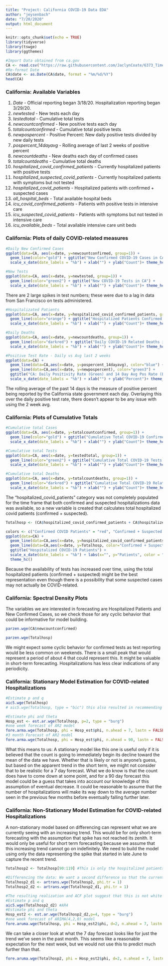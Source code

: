 ---
title: "Project: California COVID-19 Data EDA"
author: "jeysenbach"
date: "7/20/2020"
output: html_document
---


```{r setup, message=FALSE, warning=FALSE}
knitr::opts_chunk$set(echo = TRUE)
library(tidyverse)
library(tswge)
library(ggthemes)
```


```{r, message=FALSE}
#Import Data obtained from ca.gov
CA <- read.csv("https://raw.githubusercontent.com/JaclynCoate/6373_Time_Series/master/TermProject/Data/CA_COVID_7.16.20.csv", header = T)
#Re-format Date
CA$date <- as.Date(CA$date, format = "%m/%d/%Y")
head(CA)
```
### California: Available Variables
1. *Date* - Official reporting began 3/18/20. Hospitalization reporting began 3/29/20.
2. *newtested* - New tests each day
3. *testedtotal* - Cumulative total tests
4. *newcountconfirmed* - New positive tests each day
5. *totalcountconfirmed* - Cumulative total positive tests
6. *newpospercent* - Positive Percent: New daily positive tests divided by new daily tests
7. *pospercent_14dayavg* - Rolling average of last 2 weeks of positive percent
8. *newcountdeaths* - New deaths each day of confirmed cases
9. *totalcountdeaths* - Cumulative total deaths
10. *hospitalized_covid_confirmed_patients* - Currently hospitalized patients with positive tests
11. *hospitalized_suspected_covid_patients* - Currently hospitalized patients with symptoms but not tested
12. *hospitalized_covid_patients* - Hospitalized patients with confirmed + suspected cases
13. *all_hospital_beds* - Total available hospital beds
14. *icu_covid_confirmed_patients* - Patients with positive tests in intensive care
15. *icu_suspected_covid_patients* - Patients with symptoms but not tested in intensive care
16. *icu_available_beds* - Total available intensive care unit beds


### California: Plots of daily COVID-related measures

```{r}
#Daily New Confirmed Cases
ggplot(data=CA, aes(x=date, y=newcountconfirmed, group=1)) + 
  geom_line(color="gold") + ggtitle("New Confirmed COVID-19 Cases in CA") + 
  scale_x_date(date_labels = "%b") + xlab("") + ylab("Count")+ theme_hc()

#New Tests
ggplot(data=CA, aes(x=date, y=newtested, group=1)) + 
  geom_line(color="green2") + ggtitle("New COVID-19 Tests in CA") + 
  scale_x_date(date_labels = "%b") + xlab("") + ylab("Count")+ theme_hc()
```
There are 2 large spikes in test numbers; these were due to a lag in data from San Francisco on tests administered.
```{r}
#Hospitalizated Patients
ggplot(data=CA, aes(x=date, y=hospitalized_covid_confirmed_patients, group=1)) + 
  geom_line(color="orange") + ggtitle("Hospitalized Patients Confirmed with COVID-19 in CA") + 
  scale_x_date(date_labels = "%b") + xlab("") + ylab("Count")+ theme_hc()

#Daily Deaths
ggplot(data=CA, aes(x=date, y=newcountdeaths, group=1)) + 
  geom_line(color="darkred") + ggtitle("Daily COVID-19 Related Deaths in CA") + 
  scale_x_date(date_labels = "%b") + xlab("") + ylab("Count")+ theme_hc()

```

```{r}
#Positive Test Rate - Daily vs Avg last 2 weeks
ggplot(data=CA) + 
  geom_line(data=CA,aes(x=date, y=pospercent_14dayavg), color="blue") + 
  geom_line(data=CA,aes(x=date, y=newpospercent), color="green3") +
  ggtitle("CA: Daily Positivity Rate (Green) and 14 Day Avg Pos Rate (Blue)") + 
  scale_x_date(date_labels = "%b") + xlab("") + ylab("Percent")+ theme_hc()
```
The rolling average of the past 14 days is the measure of positive percent being reported by the California state government each day. Overlaying this over the daily positive test rate, there doesn't appear to be any issue with using the 2 week avg.


### California: Plots of Cumulative Totals

```{r}
#Cumulative total Cases
ggplot(data=CA, aes(x=date, y=totalcountconfirmed, group=1)) + 
  geom_line(color="gold") + ggtitle("Cumulative Total COVID-19 Confirmed Cases in CA") + 
  scale_x_date(date_labels = "%b") + xlab("") + ylab("Count")+ theme_hc()

#Cumulative total Tests
ggplot(data=CA, aes(x=date, y=testedtotal, group=1)) + 
  geom_line(color="green2") + ggtitle("Cumulative Total COVID-19 Tests in CA") + 
  scale_x_date(date_labels = "%b") + xlab("") + ylab("Count")+ theme_hc()

#Cumulative total Deaths
ggplot(data=CA, aes(x=date, y=totalcountdeaths, group=1)) + 
  geom_line(color="darkred") + ggtitle("Cumulative Total COVID-19 Related Deaths in CA") + 
  scale_x_date(date_labels = "%b") + xlab("") + ylab("Count")+ theme_hc()
```

The "hospitalized_covid_patients" category was not completely populated for the time frame that both confirmed and suspected hospitalizations data was available, so a new variable is created that calculates total hospitalized covid patients (confirmed + suspected).

```{r}
Totalhosp <- (CA$hospitalized_covid_confirmed_patients + CA$hospitalized_suspected_covid_patients)

colors <- c("Confirmed COVID Patients" = "red", "Confirmed + Suspected COVID Patients" = "orange")
ggplot(data=CA) + 
  geom_line(data=CA,aes(x=date, y=hospitalized_covid_confirmed_patients, color="Confirmed COVID Patients")) + 
  geom_line(data=CA,aes(x=date, y=Totalhosp, color="Confirmed + Suspected COVID Patients")) +
  ggtitle("Hospitalized COVID-19 Patients") + 
  scale_x_date(date_labels = "%b") + labs(x="", y="Patients", color = "") +scale_color_manual(values = colors) +
  theme_hc()
```

Because the availability of tests has increased over time, using the total hospitalized patients (confirmed + suspected) might be the best representation even though there is a possibility that some suspected cases may not actually be COVID-related. 


### California: Spectral Density Plots

The variables we are interested in forecasting are Hospitalized Patients and New Confirmed Cases, so we check those for any cyclic behavior that could be informative for model building.
```{r}
parzen.wge(CA$newcountconfirmed)

parzen.wge(Totalhosp)
```
We might expect some cyclic behavior for confirmed tests as test reporting would be less common on weekends. There is a small peak that would represent a period of about 4 that could represent this. It might be valuable in short-term forecasting. Hospitalizations has less clear indications of any periodicity. 

### California: Stationary Model Estimation for COVID-related Hospitalizations

```{r}
#Estimate p and q
aic5.wge(Totalhosp)
# aic5.wge(Totalhosp, type = "bic") this also resulted in recommending AR2

#Estimate phi and theta
Hosp_est <- est.ar.wge(Totalhosp, p=2, type = "burg")
#one week forecast of AR2 model
fore.arma.wge(Totalhosp, phi = Hosp_est$phi, n.ahead = 7, lastn = FALSE, limits = FALSE)
#3 month Forecast of AR2 model
fore.arma.wge(Totalhosp, phi = Hosp_est$phi, n.ahead = 90, lastn = FALSE, limits = FALSE)
```
What this means to us: A stationary model like this one is useful only if it is believed that the count is going to immediately begin its decline toward the mean of the data we have. Whether that is likely or not is anyone's guess, but based on the apparent trend in the short term, we might not consider that to be realistic for a 7 day forecast. What we do know is that the count does have to come down at some point, and for a 90 day forecast this model could be a guess that takes into account our knowledge of this assumption of eventual decrease. It could be reasonable to assume that the number of hospitalizations will make its way down to the average number seen in the previous few months before eventually falling further later.

### California: Non-Stationary Model Estimation for COVID-related Hospitalizations

A non-stationary model based on differencing can represent what we are currently seeing with an increasing trend. This would be for only short-term forecasting with the assumption that spike has not reached its zenith. It would only be useful for short term forecasting because we assume that this increasing trend cannot go on indefinitely. We need to build the model using only the data representing the spike that started in late June to capture the recent trend.
```{r}
Totalhosp2 <- Totalhosp[90:119] #This is only the hospitalized patients data from late June to present

#Differencing the data: We want a second difference so that the current trend will continue
Totalhosp2_d1 <- artrans.wge(Totalhosp2, phi.tr = 1)
Totalhosp2_d2 <- artrans.wge(Totalhosp2_d1, phi.tr = 1) 

#The resulting realization and ACF plot suggest that this is not white noise - we should fit an ARMA model to the differenced data.
#Estimate p and q
aic5.wge(Totalhosp2_d2) #AR4
#Estimate phi and theta
Hosp_est2 <- est.ar.wge(Totalhosp2_d2,p=4, type = "burg")
#one week forecast of ARIMA(4,2,0) model
fore.aruma.wge(Totalhosp, phi = Hosp_est2$phi, d=2, n.ahead = 7, lastn = FALSE, limits = FALSE)
```

We can take a closer look at what the 7 day forecast looks like for just the trend we've seen in the past month. This seems like a reasonable expectation for the next week, but we would not use this to predict much further than that.
```{r}
fore.aruma.wge(Totalhosp2, phi = Hosp_est2$phi, d=2, n.ahead = 7, lastn = FALSE, limits = FALSE)
```


